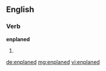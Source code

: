 ==English==

===Verb===
'''enplaned'''

# {{past of|enplane}}

[[de:enplaned]]
[[mg:enplaned]]
[[vi:enplaned]]
